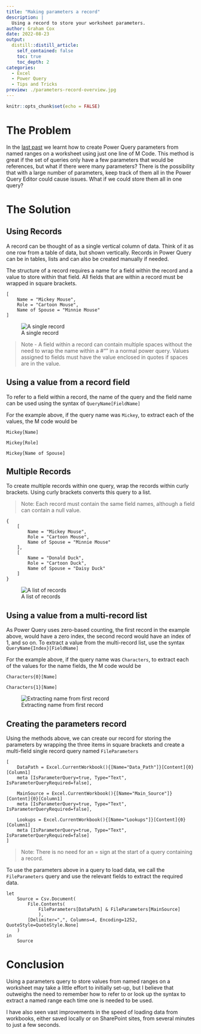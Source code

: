 ```yaml
---
title: "Making parameters a record"
description: |
  Using a record to store your worksheet parameters.
author: Graham Cox
date: 2022-08-23
output:
  distill::distill_article:
    self_contained: false
    toc: true
    toc_depth: 2
categories:
  - Excel
  - Power Query
  - Tips and Tricks
preview: ./parameters-record-overview.jpg
---
```


```r
knitr::opts_chunk$set(echo = FALSE)
```

```{=html}
<style>
d-article li {
margin-bottom: 2px
}

d-article code {
color: #595959;
font-size: 70%
}

</style>
```
# The Problem

In the [last past](https://gfc-learning.netlify.app/posts/2022-08-15-how-to-parameterise/) we learnt how to create Power Query parameters from named ranges on a worksheet using just one line of M Code. This method is great if the set of queries only have a few parameters that would be references, but what if there were many parameters? There is the possibility that with a large number of parameters, keep track of them all in the Power Query Editor could cause issues. What if we could store them all in one query?

# The Solution

## Using Records

A record can be thought of as a single vertical column of data. Think of it as one row from a table of data, but shown vertically. Records in Power Query can be in tables, lists and can also be created manually if needed.

The structure of a record requires a name for a field within the record and a value to store within that field. All fields that are within a record must be wrapped in square brackets.

    [
        Name = "Mickey Mouse",
        Role = "Cartoon Mouse",
        Name of Spouse = "Minnie Mouse"
    ]

![A single record](./single-record.jpg)

> Note - A field within a record can contain multiple spaces without the need to wrap the name within a \#"" in a normal power query. Values assigned to fields must have the value enclosed in quotes if spaces are in the value.

## Using a value from a record field

To refer to a field within a record, the name of the query and the field name can be used using the syntax of `QueryName[FieldName]`

For the example above, if the query name was `Mickey`, to extract each of the values, the M code would be

    Mickey[Name]

    Mickey[Role]

    Mickey[Name of Spouse]


## Multiple Records

To create multiple records within one query, wrap the records within curly brackets. Using curly brackets converts this query to a list. 

> Note: Each record must contain the same field names, although a field can contain a null value.


    {
        [
            Name = "Mickey Mouse",
            Role = "Cartoon Mouse",
            Name of Spouse = "Minnie Mouse"
        ],
        [
            Name = "Donald Duck",
            Role = "Cartoon Duck",
            Name of Spouse = "Daisy Duck"
        ]
    }


![A list of records](./record-list.jpg)

## Using a value from a multi-record list

As Power Query uses zero-based counting, the first record in the example above, would have a zero index, the second record would have an index of 1, and so on. To extract a value from the multi-record list, use the syntax `QueryName{Index}[FieldName]`

For the example above, if the query name was `Characters`, to extract each of the values for the name fields, the M code would be

```
Characters{0}[Name]

Characters{1}[Name]

```

![Extracting name from first record](./record_one.jpg)

## Creating the parameters record

Using the methods above, we can create our record for storing the parameters by wrapping the three items in square brackets and create a multi-field single record query named `FileParameters`


```
[
    DataPath = Excel.CurrentWorkbook(){[Name="Data_Path"]}[Content]{0}[Column1] 
    meta [IsParameterQuery=true, Type="Text", IsParameterQueryRequired=false],
    
    MainSource = Excel.CurrentWorkbook(){[Name="Main_Source"]}[Content]{0}[Column1] 
    meta [IsParameterQuery=true, Type="Text", IsParameterQueryRequired=false],
    
    Lookups = Excel.CurrentWorkbook(){[Name="Lookups"]}[Content]{0}[Column1] 
    meta [IsParameterQuery=true, Type="Text", IsParameterQueryRequired=false]
]

```

> Note: There is no need for an = sign at the start of a query containing a record.

To use the parameters above in a query to load data, we call the `FileParameters` query and use the relevant fields to extract the required data.

```
let
    Source = Csv.Document(
        File.Contents(
            FileParameters[DataPath] & FileParameters[MainSource]
            ),
        [Delimiter=",", Columns=4, Encoding=1252, QuoteStyle=QuoteStyle.None]
    )
in
    Source

```

# Conclusion

Using a parameters query to store values from named ranges on a worksheet may take a little effort to initially set-up, but I believe that outweighs the need to remember how to refer to or look up the syntax to extract a named range each time one is needed to be used.

I have also seen vast improvements in the speed of loading data from workbooks, either saved locally or on SharePoint sites, from several minutes to just a few seconds.



<div style="margin-bottom:100px" />
